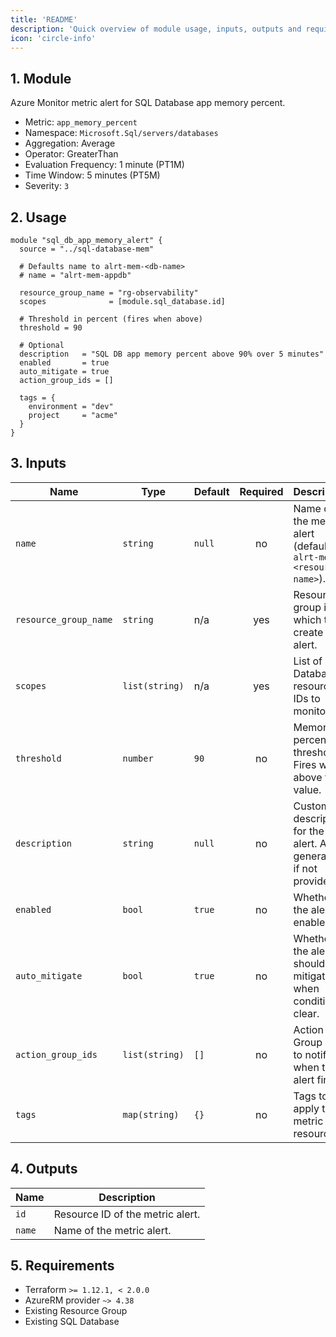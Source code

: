 ```yaml
---
title: 'README'
description: 'Quick overview of module usage, inputs, outputs and requirements.'
icon: 'circle-info'
---
```


## 1. Module
Azure Monitor metric alert for SQL Database app memory percent.

- Metric: `app_memory_percent`
- Namespace: `Microsoft.Sql/servers/databases`
- Aggregation: Average
- Operator: GreaterThan
- Evaluation Frequency: 1 minute (PT1M)
- Time Window: 5 minutes (PT5M)
- Severity: `3`

## 2. Usage
```hcl
module "sql_db_app_memory_alert" {
  source = "../sql-database-mem"

  # Defaults name to alrt-mem-<db-name>
  # name = "alrt-mem-appdb"

  resource_group_name = "rg-observability"
  scopes              = [module.sql_database.id]

  # Threshold in percent (fires when above)
  threshold = 90

  # Optional
  description   = "SQL DB app memory percent above 90% over 5 minutes"
  enabled       = true
  auto_mitigate = true
  action_group_ids = []

  tags = {
    environment = "dev"
    project     = "acme"
  }
}
```

## 3. Inputs
| Name | Type | Default | Required | Description |
|------|------|---------|:--------:|-------------|
| `name` | `string` | `null` | no | Name of the metric alert (defaults to `alrt-mem-<resource-name>`). |
| `resource_group_name` | `string` | n/a | yes | Resource group in which to create the alert. |
| `scopes` | `list(string)` | n/a | yes | List of SQL Database resource IDs to monitor. |
| `threshold` | `number` | `90` | no | Memory percent threshold. Fires when above this value. |
| `description` | `string` | `null` | no | Custom description for the alert. Auto-generated if not provided. |
| `enabled` | `bool` | `true` | no | Whether the alert is enabled. |
| `auto_mitigate` | `bool` | `true` | no | Whether the alert should auto mitigate when conditions clear. |
| `action_group_ids` | `list(string)` | `[]` | no | Action Group IDs to notify when the alert fires. |
| `tags` | `map(string)` | `{}` | no | Tags to apply to the metric alert resource. |

## 4. Outputs
| Name | Description |
|------|-------------|
| `id` | Resource ID of the metric alert. |
| `name` | Name of the metric alert. |

## 5. Requirements
- Terraform `>= 1.12.1, < 2.0.0`
- AzureRM provider `~> 4.38`
- Existing Resource Group
- Existing SQL Database


